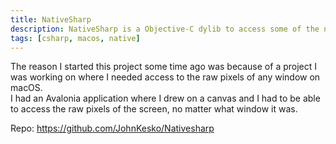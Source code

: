 ```yaml
---
title: NativeSharp
description: NativeSharp is a Objective-C dylib to access some of the native Api's for macOS.
tags: [csharp, macos, native]
---
```


The reason I started this project some time ago was because of a project I was working on where I needed access to the raw pixels of any window on macOS. <br />
I had an Avalonia application where I drew on a canvas and I had to be able to access the raw pixels of the screen, no matter what window it was. <br />

Repo: https://github.com/JohnKesko/Nativesharp <br />

